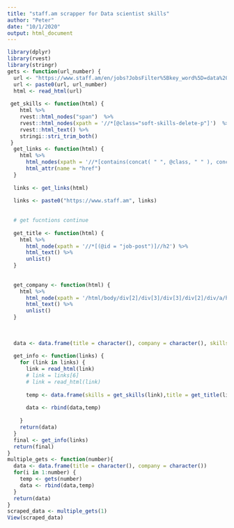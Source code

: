---
title: "staff.am scrapper for Data scientist skills"
author: "Peter"
date: "10/1/2020"
output: html_document
---


```{r}
library(dplyr)
library(rvest)   
library(stringr)
gets <- function(url_number) {
  url <- "https://www.staff.am/en/jobs?JobsFilter%5Bkey_word%5D=data%20scientist&per_page=40&page="
  url <- paste0(url, url_number)
  html <- read_html(url)
  
 get_skills <- function(html) {
    html %>%
    rvest::html_nodes("span")  %>%
    rvest::html_nodes(xpath = '//*[@class="soft-skills-delete-p"]')  %>%
    rvest::html_text() %>%
    stringi::stri_trim_both()
 }
  get_links <- function(html) {
    html %>%
      html_nodes(xpath = '//*[contains(concat( " ", @class, " " ), concat( " ", "width100", " " ))]') %>%
      html_attr(name = "href")
  }
  
  links <- get_links(html)
  
  links <- paste0("https://www.staff.am", links)
  
  
  # get fucntions continue 
  
  get_title <- function(html) {
    html %>%
      html_node(xpath = '//*[(@id = "job-post")]//h2') %>%
      html_text() %>%
      unlist()
  }
  
  
  get_company <- function(html) {
    html %>%
      html_node(xpath = '/html/body/div[2]/div[3]/div[3]/div[2]/div/a/h1') %>%
      html_text() %>%
      unlist()
  }
 
  
  
  data <- data.frame(title = character(), company = character(), skills = character())
  
  get_info <- function(links) {
    for (link in links) {
      link = read_html(link)
      # link = links[6]
      # link = read_html(link)
      
      temp <- data.frame(skills = get_skills(link),title = get_title(link), company = get_company(link))
      
      data <- rbind(data,temp)
      
    }
    return(data) 
  }
  final <- get_info(links)  
  return(final)
}
multiple_gets <- function(number){
  data <- data.frame(title = character(), company = character())
  for(i in 1:number) {
    temp <- gets(number)
    data <- rbind(data,temp)
  }
  return(data)
}
scraped_data <- multiple_gets(1)
View(scraped_data)
```

